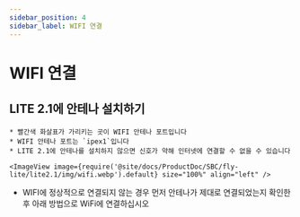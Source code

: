 ```yaml
---
sidebar_position: 4
sidebar_label: WIFI 연결
---
```




# WIFI 연결

## LITE 2.1에 안테나 설치하기

    * 빨간색 화살표가 가리키는 곳이 WIFI 안테나 포트입니다
    * WIFI 안테나 포트는 `ipex1`입니다
    * LITE 2.1에 안테나를 설치하지 않으면 신호가 약해 인터넷에 연결할 수 없을 수 있습니다

    <ImageView image={require('@site/docs/ProductDoc/SBC/fly-lite/lite2.1/img/wifi.webp').default} size="100%" align="left" />  

* WIFI에 정상적으로 연결되지 않는 경우 먼저 안테나가 제대로 연결되었는지 확인한 후 아래 방법으로 WiFi에 연결하십시오

<WIFI />